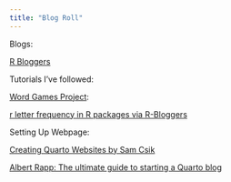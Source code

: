 ```yaml
---
title: "Blog Roll"
---
```


Blogs:

[R Bloggers](https://www.r-bloggers.com/)

Tutorials I've followed:

[Word Games Project](https://github.com/lsinks/Word-Games):

[r letter frequency in R packages via R-Bloggers](https://www.r-bloggers.com/2018/12/rrrrs-in-r-letter-frequency-in-r-package-names/)

Setting Up Webpage:

[Creating Quarto Websites by Sam Csik](https://ucsb-meds.github.io/creating-quarto-websites/)

[Albert Rapp: The ultimate guide to starting a Quarto blog](https://albert-rapp.de/posts/13_quarto_blog_writing_guide/13_quarto_blog_writing_guide.htm)